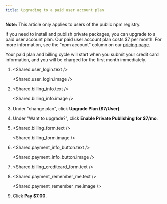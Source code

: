 ```yaml
---
title: Upgrading to a paid user account plan
---
```


<Note>

**Note:** This article only applies to users of the public npm registry.

</Note>

If you need to install and publish private packages, you can upgrade to a paid user account plan. Our paid user account plan costs $7 per month. For more information, see the "npm account" column on our [pricing page](https://www.npmjs.com/pricing).

Your paid plan and billing cycle will start when you submit your credit card information, and you will be charged for the first month immediately.

1. <Shared.user_login.text />

   <Shared.user_login.image />

2. <Shared.billing_info.text />

   <Shared.billing_info.image />

3. Under "change plan", click **Upgrade Plan ($7/User)**.

   <Screenshot src="/getting-started/paying-for-your-npm-user-account/change-plan.png" alt="Screenshot of the change payment plan button" />

4. Under "Want to upgrade?", click **Enable Private Publishing for $7/mo**.

   <Screenshot src="/getting-started/paying-for-your-npm-user-account/enable-private-publishing.png" alt="Screenshot showing the enable private publishing button" />

5. <Shared.billing_form.text />

   <Shared.billing_form.image />

6. <Shared.payment_info_button.text />

   <Shared.payment_info_button.image />

7. <Shared.billing_creditcard_form.text />

   <Screenshot src="/getting-started/paying-for-your-npm-user-account/billing-upgrade-form.png" alt="Screenshot of the payment form" />

8. <Shared.payment_remember_me.text />

   <Shared.payment_remember_me.image />

9. Click **Pay $7.00**.

  <Screenshot src="/getting-started/paying-for-your-npm-user-account/billing-upgrade-button.png" alt="Screenshot of the payment confirmation button" />

